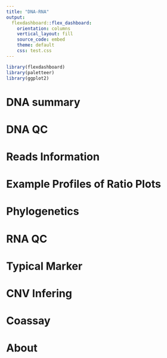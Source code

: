 ```yaml
---
title: "DNA-RNA"
output: 
  flexdashboard::flex_dashboard:
    orientation: columns
    vertical_layout: fill
    source_code: embed
    theme: default
    css: test.css
---
```


```r
library(flexdashboard)
library(paletteer)
library(ggplot2)
```


# [DNA summary]{.my-dna}


# [DNA QC]{.my-dna}

# [Reads Information]{.my-dna}

# [Example Profiles of Ratio Plots]{.my-dna}

# [Phylogenetics]{.my-dna}

# [RNA QC]{.my-rna}

# [Typical Marker]{.my-rna}

# [CNV Infering]{.my-rna}

# [Coassay]{.my-coassay}

# [About]{.my-about}

